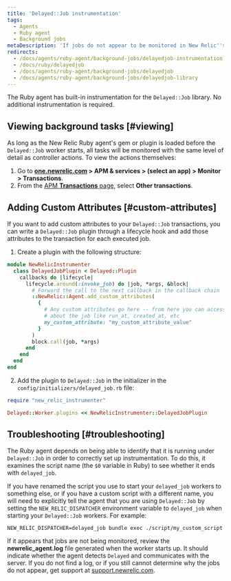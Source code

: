 ```yaml
---
title: 'Delayed::Job instrumentation'
tags:
  - Agents
  - Ruby agent
  - Background jobs
metaDescription: 'If jobs do not appear to be monitored in New Relic''s Delayed:Job library, review your Ruby agent''s log file.'
redirects:
  - /docs/agents/ruby-agent/background-jobs/delayedjob-instrumentation
  - /docs/ruby/delayedjob
  - /docs/agents/ruby-agent/background-jobs/delayedjob
  - /docs/agents/ruby-agent/background-jobs/delayedjob-library
---
```


The Ruby agent has built-in instrumentation for the `Delayed::Job` library. No additional instrumentation is required.

## Viewing background tasks [#viewing]

As long as the New Relic Ruby agent's gem or plugin is loaded before the `Delayed::Job` worker starts, all tasks will be monitored with the same level of detail as controller actions. To view the actions themselves:

1. Go to **[one.newrelic.com](https://one.newrelic.com/all-capabilities) > APM & services > (select an app) > Monitor > Transactions**.
2. From the [APM **Transactions** page](/docs/apm/applications-menu/monitoring/transactions-page), select **Other transactions**.

## Adding Custom Attributes [#custom-attributes]

If you want to add custom attributes to your `Delayed::Job` transactions, you can write a `Delayed::Job` plugin through a lifecycle hook and add those attributes to the transaction for each executed job.

1. Create a plugin with the following structure:

```ruby
module NewRelicInstrumenter
  class DelayedJobPlugin < Delayed::Plugin
    callbacks do |lifecycle|
      lifecycle.around(:invoke_job) do |job, *args, &block|
        # Forward the call to the next callback in the callback chain
        ::NewRelic::Agent.add_custom_attributes(
          {
            # Any custom attributes go here -- from here you can access info
            # about the job like run_at, created_at, etc
            my_custom_attribute: "my_custom_attribute_value"
          }
        )
        block.call(job, *args)
      end
    end
  end
end
```

2. Add the plugin to `Delayed::Job` in the initializer in the `config/initializers/delayed_job.rb` file:

```ruby
require "new_relic_instrumenter"

Delayed::Worker.plugins << NewRelicInstrumenter::DelayedJobPlugin
```

## Troubleshooting [#troubleshooting]

The Ruby agent depends on being able to identify that it is running under `Delayed::Job` in order to correctly set up instrumentation. To do this, it examines the script name (the `$0` variable in Ruby) to see whether it ends with `delayed_job`.

If you have renamed the script you use to start your `delayed_job` workers to something else, or if you have a custom script with a different name, you will need to explicitly tell the agent that you are using `Delayed::Job` by setting the `NEW_RELIC_DISPATCHER` environment variable to `delayed_job` when starting your `Delayed::Job` workers. For example:

```
NEW_RELIC_DISPATCHER=delayed_job bundle exec ./script/my_custom_script
```

If it appears that jobs are not being monitored, review the **newrelic_agent.log** file generated when the worker starts up. It should indicate whether the agent detects `Delayed` and communicates with the server. If you do not find a log, or if you still cannot determine why the jobs do not appear, get support at [support.newrelic.com](https://support.newrelic.com "Link opens in a new window").
